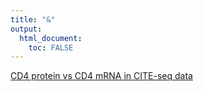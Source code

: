 ```yaml
---
title: "&"
output: 
  html_document:
    toc: FALSE
---
```


[CD4 protein vs CD4 mRNA in CITE-seq data](posts/cd4.html)